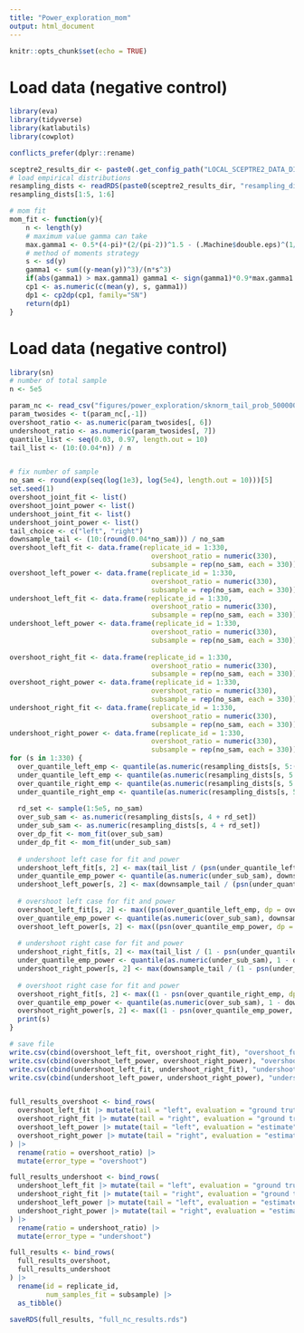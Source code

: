 ```yaml
---
title: "Power_exploration_mom"
output: html_document
---
```


```r
knitr::opts_chunk$set(echo = TRUE)
```

# Load data (negative control)

```r
library(eva)
library(tidyverse)
library(katlabutils)
library(cowplot)

conflicts_prefer(dplyr::rename)

sceptre2_results_dir <- paste0(.get_config_path("LOCAL_SCEPTRE2_DATA_DIR"), "results/")
# load empirical distributions
resampling_dists <- readRDS(paste0(sceptre2_results_dir, "resampling_distributions/sceptre_resampling_dists.rds"))
resampling_dists[1:5, 1:6]

# mom fit
mom_fit <- function(y){
    n <- length(y)    
    # maximum value gamma can take
    max.gamma1 <- 0.5*(4-pi)*(2/(pi-2))^1.5 - (.Machine$double.eps)^(1/4)    
    # method of moments strategy
    s <- sd(y)
    gamma1 <- sum((y-mean(y))^3)/(n*s^3)
    if(abs(gamma1) > max.gamma1) gamma1 <- sign(gamma1)*0.9*max.gamma1
    cp1 <- as.numeric(c(mean(y), s, gamma1))
    dp1 <- cp2dp(cp1, family="SN")
    return(dp1)
}
```


# Load data (negative control)
```r
library(sn)
# number of total sample
n <- 5e5

param_nc <- read_csv("figures/power_exploration/sknorm_tail_prob_500000_resamples_0.96_percentile/mom_param.csv")
param_twosides <- t(param_nc[,-1])
overshoot_ratio <- as.numeric(param_twosides[, 6])
undershoot_ratio <- as.numeric(param_twosides[, 7])
quantile_list <- seq(0.03, 0.97, length.out = 10)
tail_list <- (10:(0.04*n)) / n


# fix number of sample
no_sam <- round(exp(seq(log(1e3), log(5e4), length.out = 10)))[5]
set.seed(1)
overshoot_joint_fit <- list()
overshoot_joint_power <- list()
undershoot_joint_fit <- list()
undershoot_joint_power <- list()
tail_choice <- c("left", "right")
downsample_tail <- (10:(round(0.04*no_sam))) / no_sam
overshoot_left_fit <- data.frame(replicate_id = 1:330,
                                   overshoot_ratio = numeric(330),
                                   subsample = rep(no_sam, each = 330))
overshoot_left_power <- data.frame(replicate_id = 1:330,
                                   overshoot_ratio = numeric(330),
                                   subsample = rep(no_sam, each = 330))
undershoot_left_fit <- data.frame(replicate_id = 1:330,
                                   overshoot_ratio = numeric(330),
                                   subsample = rep(no_sam, each = 330))
undershoot_left_power <- data.frame(replicate_id = 1:330,
                                   overshoot_ratio = numeric(330),
                                   subsample = rep(no_sam, each = 330))
  
overshoot_right_fit <- data.frame(replicate_id = 1:330,
                                   overshoot_ratio = numeric(330),
                                   subsample = rep(no_sam, each = 330))
overshoot_right_power <- data.frame(replicate_id = 1:330,
                                   overshoot_ratio = numeric(330),
                                   subsample = rep(no_sam, each = 330))
undershoot_right_fit <- data.frame(replicate_id = 1:330,
                                   overshoot_ratio = numeric(330),
                                   subsample = rep(no_sam, each = 330))
undershoot_right_power <- data.frame(replicate_id = 1:330,
                                   overshoot_ratio = numeric(330),
                                   subsample = rep(no_sam, each = 330))
for (s in 1:330) {
  over_quantile_left_emp <- quantile(as.numeric(resampling_dists[s, 5:(4 + n)]), tail_list)
  under_quantile_left_emp <- quantile(as.numeric(resampling_dists[s, 5:(4 + n)]), tail_list)
  over_quantile_right_emp <- quantile(as.numeric(resampling_dists[s, 5:(4 + n)]), 1 - tail_list)
  under_quantile_right_emp <- quantile(as.numeric(resampling_dists[s, 5:(4 + n)]), 1 - tail_list)
  
  rd_set <- sample(1:5e5, no_sam)
  over_sub_sam <- as.numeric(resampling_dists[s, 4 + rd_set])
  under_sub_sam <- as.numeric(resampling_dists[s, 4 + rd_set])
  over_dp_fit <- mom_fit(over_sub_sam)
  under_dp_fit <- mom_fit(under_sub_sam)
  
  # undershoot left case for fit and power
  undershoot_left_fit[s, 2] <- max(tail_list / (psn(under_quantile_left_emp, dp = under_dp_fit)))
  under_quantile_emp_power <- quantile(as.numeric(under_sub_sam), downsample_tail)
  undershoot_left_power[s, 2] <- max(downsample_tail / (psn(under_quantile_emp_power, dp = under_dp_fit)))
      
  # overshoot left case for fit and power
  overshoot_left_fit[s, 2] <- max((psn(over_quantile_left_emp, dp = over_dp_fit)) / tail_list)
  over_quantile_emp_power <- quantile(as.numeric(over_sub_sam), downsample_tail)
  overshoot_left_power[s, 2] <- max((psn(over_quantile_emp_power, dp = over_dp_fit)) / downsample_tail)
          
  # undershoot right case for fit and power
  undershoot_right_fit[s, 2] <- max(tail_list / (1 - psn(under_quantile_right_emp, dp = under_dp_fit)))
  under_quantile_emp_power <- quantile(as.numeric(under_sub_sam), 1 - downsample_tail)
  undershoot_right_power[s, 2] <- max(downsample_tail / (1 - psn(under_quantile_emp_power, dp = under_dp_fit)))
      
  # overshoot right case for fit and power
  overshoot_right_fit[s, 2] <- max((1 - psn(over_quantile_right_emp, dp = over_dp_fit)) / tail_list)
  over_quantile_emp_power <- quantile(as.numeric(over_sub_sam), 1 - downsample_tail)
  overshoot_right_power[s, 2] <- max((1 - psn(over_quantile_emp_power, dp = over_dp_fit)) / downsample_tail)
  print(s)
}

# save file
write.csv(cbind(overshoot_left_fit, overshoot_right_fit), "overshoot_full_fit.csv")
write.csv(cbind(overshoot_left_power, overshoot_right_power), "overshoot_full_power.csv")
write.csv(cbind(undershoot_left_fit, undershoot_right_fit), "undershoot_full_fit.csv")
write.csv(cbind(undershoot_left_power, undershoot_right_power), "undershoot_full_power.csv")


full_results_overshoot <- bind_rows(
  overshoot_left_fit |> mutate(tail = "left", evaluation = "ground truth"),
  overshoot_right_fit |> mutate(tail = "right", evaluation = "ground truth"),
  overshoot_left_power |> mutate(tail = "left", evaluation = "estimate"),
  overshoot_right_power |> mutate(tail = "right", evaluation = "estimate")
) |>
  rename(ratio = overshoot_ratio) |>
  mutate(error_type = "overshoot")

full_results_undershoot <- bind_rows(
  undershoot_left_fit |> mutate(tail = "left", evaluation = "ground truth") |> rename(undershoot_ratio = overshoot_ratio),
  undershoot_right_fit |> mutate(tail = "right", evaluation = "ground truth"),
  undershoot_left_power |> mutate(tail = "left", evaluation = "estimate") |> rename(undershoot_ratio = overshoot_ratio),
  undershoot_right_power |> mutate(tail = "right", evaluation = "estimate") |> rename(undershoot_ratio = overshoot_ratio)
) |>
  rename(ratio = undershoot_ratio) |>
  mutate(error_type = "undershoot")

full_results <- bind_rows(
  full_results_overshoot,
  full_results_undershoot
) |>
  rename(id = replicate_id,
         num_samples_fit = subsample) |>
  as_tibble()

saveRDS(full_results, "full_nc_results.rds")
```

